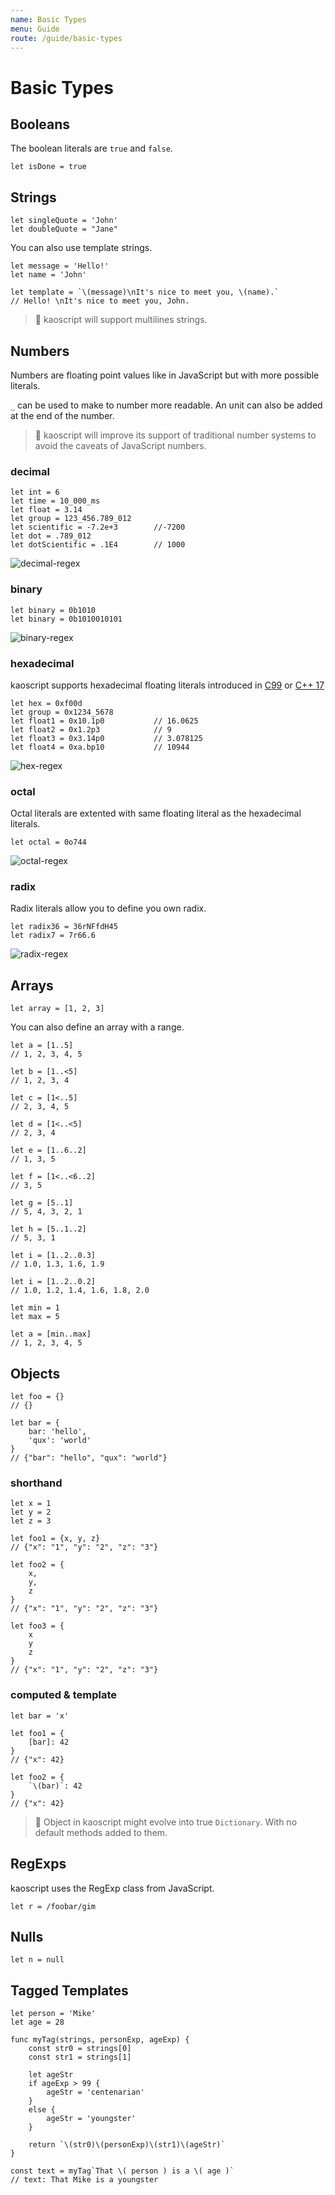 ```yaml
---
name: Basic Types
menu: Guide
route: /guide/basic-types
---
```


# Basic Types

## Booleans

The boolean literals are `true` and `false`.


```kaoscript
let isDone = true
```

## Strings

```kaoscript
let singleQuote = 'John'
let doubleQuote = "Jane"
```

You can also use template strings.

```kaoscript
let message = 'Hello!'
let name = 'John'

let template = `\(message)\nIt's nice to meet you, \(name).`
// Hello! \nIt's nice to meet you, John.
```

> :construction: kaoscript will support multilines strings.

## Numbers

Numbers are floating point values like in JavaScript but with more possible literals.

`_` can be used to make to number more readable.
An unit can also be added at the end of the number.

> :construction: kaoscript will improve its support of traditional number systems to avoid the caveats of JavaScript numbers.

### decimal

```kaoscript
let int = 6
let time = 10_000_ms
let float = 3.14
let group = 123_456.789_012
let scientific = -7.2e+3		//-7200
let dot = .789_012
let dotScientific = .1E4		// 1000
```

![decimal-regex](@images/guide/basic-types/decimal.svg)

### binary

```kaoscript
let binary = 0b1010
let binary = 0b1010010101
```

![binary-regex](@images/guide/basic-types/binary.svg)

### hexadecimal

kaoscript supports hexadecimal floating literals introduced in [C99](https://en.cppreference.com/w/c/language/floating_constant) or [C++ 17](https://en.cppreference.com/w/cpp/language/floating_literal)

```kaoscript
let hex = 0xf00d
let group = 0x1234_5678
let float1 = 0x10.1p0			// 16.0625
let float2 = 0x1.2p3			// 9
let float3 = 0x3.14p0			// 3.078125
let float4 = 0xa.bp10			// 10944
```

![hex-regex](@images/guide/basic-types/hex.svg)

### octal

Octal literals are extented with same floating literal as the hexadecimal literals.

```kaoscript
let octal = 0o744
```

![octal-regex](@images/guide/basic-types/octal.svg)

### radix

Radix literals allow you to define you own radix.

```kaoscript
let radix36 = 36rNFfdH45
let radix7 = 7r66.6
```

![radix-regex](@images/guide/basic-types/radix.svg)

## Arrays

```kaoscript
let array = [1, 2, 3]
```

You can also define an array with a range.

```kaoscript
let a = [1..5]
// 1, 2, 3, 4, 5

let b = [1..<5]
// 1, 2, 3, 4

let c = [1<..5]
// 2, 3, 4, 5

let d = [1<..<5]
// 2, 3, 4

let e = [1..6..2]
// 1, 3, 5

let f = [1<..<6..2]
// 3, 5

let g = [5..1]
// 5, 4, 3, 2, 1

let h = [5..1..2]
// 5, 3, 1

let i = [1..2..0.3]
// 1.0, 1.3, 1.6, 1.9

let i = [1..2..0.2]
// 1.0, 1.2, 1.4, 1.6, 1.8, 2.0
```

```kaoscript
let min = 1
let max = 5

let a = [min..max]
// 1, 2, 3, 4, 5
```

## Objects

```kaoscript
let foo = {}
// {}

let bar = {
	bar: 'hello',
	'qux': 'world'
}
// {"bar": "hello", "qux": "world"}
```

### shorthand

```kaoscript
let x = 1
let y = 2
let z = 3

let foo1 = {x, y, z}
// {"x": "1", "y": "2", "z": "3"}

let foo2 = {
	x,
	y,
	z
}
// {"x": "1", "y": "2", "z": "3"}

let foo3 = {
	x
	y
	z
}
// {"x": "1", "y": "2", "z": "3"}
```

### computed & template

```kaoscript
let bar = 'x'

let foo1 = {
	[bar]: 42
}
// {"x": 42}

let foo2 = {
	`\(bar)`: 42
}
// {"x": 42}
```

> :construction: Object in kaoscript might evolve into true `Dictionary`. With no default methods added to them.

## RegExps

kaoscript uses the RegExp class from JavaScript.

```kaoscript
let r = /foobar/gim
```

## Nulls

```kaoscript
let n = null
```

## Tagged Templates

```kaoscript
let person = 'Mike'
let age = 28

func myTag(strings, personExp, ageExp) {
	const str0 = strings[0]
	const str1 = strings[1]

	let ageStr
	if ageExp > 99 {
		ageStr = 'centenarian'
	}
	else {
		ageStr = 'youngster'
	}

	return `\(str0)\(personExp)\(str1)\(ageStr)`
}

const text = myTag`That \( person ) is a \( age )`
// text: That Mike is a youngster
```
